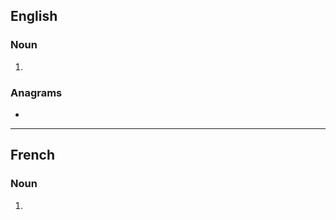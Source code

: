 {{also|artéfacts}}
==English==

===Noun===
{{head|en|noun form}}

# {{plural of|en|artefact}}

===Anagrams===
* {{anagrams|en|a=aacefrstt|after-cast|aftercast}}

----

==French==

===Noun===
{{head|fr|noun form|g=m}}

# {{plural of|fr|artefact}}
